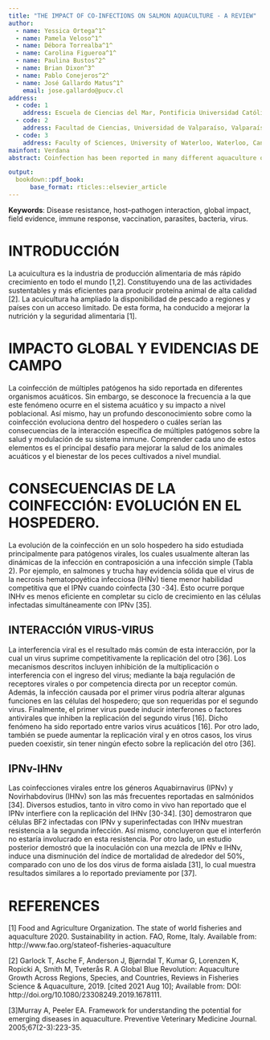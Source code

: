 ```yaml
---
title: "THE IMPACT OF CO-INFECTIONS ON SALMON AQUACULTURE - A REVIEW"
author:
  - name: Yessica Ortega^1^
  - name: Pamela Veloso^1^
  - name: Débora Torrealba^1^
  - name: Carolina Figueroa^1^
  - name: Paulina Bustos^2^
  - name: Brian Dixon^3^
  - name: Pablo Conejeros^2^
  - name: José Gallardo Matus^1^
    email: jose.gallardo@pucv.cl
address:
  - code: 1
    address: Escuela de Ciencias del Mar, Pontificia Universidad Católica de Valparaíso, Valparaíso, Chile
  - code: 2
    address: Facultad de Ciencias, Universidad de Valparaíso, Valparaíso, Chile
  - code: 3
    address: Faculty of Sciences, University of Waterloo, Waterloo, Canada
mainfont: Verdana
abstract: Coinfection has been reported in many different aquaculture organisms, including farmed salmon and trout. However, the impact the coinfections on host resistance against pathogens is not well understood. A primary pathogen infection can alter the host’s immune response to subsequent infections by other pathogens, usually suppressing or priming the immune system, but sometimes pathogens can compete with each other inside the same host reducing or totally cancel the severity the of disease and the impact on host. In this review we present a systematic review of the impact of co-infections in farmed salmon and trout. We provide laboratory and field evidence that reveals the importance of this phenomenon in global aquaculture, we analyze its main consequences on the evolution of infections in hosts as well as its impact on the immune system and genetic resistance to pathogens. Finally, we point out the importance of evaluating the efficacy of current prophylactic treatments against diseases when they attack simultaneously.

output:
  bookdown::pdf_book:
      base_format: rticles::elsevier_article
---
```


**Keywords**: Disease resistance, host–pathogen interaction, global impact, field evidence, immune response, vaccination, parasites, bacteria, virus.

# INTRODUCCIÓN

La acuicultura es la industria de producción alimentaria de más rápido crecimiento en todo el mundo [1,2]. Constituyendo una de las actividades sustentables y más eficientes para producir proteína animal de alta calidad [2]. La acuicultura ha ampliado la disponibilidad de pescado a regiones y países con un acceso limitado. De esta forma, ha conducido a mejorar la nutrición y la seguridad alimentaria [1].

# IMPACTO GLOBAL Y EVIDENCIAS DE CAMPO

La coinfección de múltiples patógenos ha sido reportada en diferentes organismos acuáticos. Sin embargo, se desconoce la frecuencia a la que este fenómeno ocurre en el sistema acuático y su impacto a nivel poblacional. Así mismo, hay un profundo desconocimiento sobre como la coinfección evoluciona dentro del hospedero o cuáles serían las consecuencias de la interacción específica de múltiples patógenos sobre la salud y modulación de su sistema inmune. Comprender cada uno de estos elementos es el principal desafío para mejorar la salud de los animales acuáticos y el bienestar de los peces cultivados a nivel mundial.

# CONSECUENCIAS DE LA COINFECCIÓN: EVOLUCIÓN EN EL HOSPEDERO.

La evolución de la coinfección en un solo hospedero ha sido estudiada principalmente para patógenos virales, los cuales usualmente alteran las dinámicas de la infección en contraposición a una infección simple (Tabla 2). Por ejemplo, en salmones y trucha hay evidencia sólida que el virus de la necrosis hematopoyética infecciosa (IHNv) tiene menor habilidad competitiva que el IPNv cuando coinfecta [30 -34]. Ésto ocurre porque INHv es menos eficiente en completar su ciclo de crecimiento en las células infectadas simultáneamente con IPNv [35]. 

## INTERACCIÓN VIRUS-VIRUS

La interferencia viral es el resultado más común de esta interacción, por la cual un virus suprime competitivamente la replicación del otro [36]. Los mecanismos descritos incluyen inhibición de la multiplicación o interferencia con el ingreso del virus; mediante la baja regulación de receptores virales o por competencia directa por un receptor común. Además, la infección causada por el primer virus podría alterar algunas funciones en las células del hospedero; que son requeridas por el segundo virus. Finalmente, el primer virus puede inducir interferones o factores antivirales que inhiben la replicación del segundo virus [16]. Dicho fenómeno ha sido reportado entre varios virus acuáticos [16]. Por otro lado, también se puede aumentar la replicación viral y en otros casos, los virus pueden coexistir, sin tener ningún efecto sobre la replicación del otro [36].


##	IPNv-IHNv

Las coinfecciones virales entre los géneros Aquabirnavirus (IPNv) y Novirhabdovirus (IHNv) son las más frecuentes reportadas en salmónidos [34].  Diversos estudios, tanto in vitro como in vivo han reportado que el IPNv interfiere con la replicación del IHNv [30-34]. [30] demostraron que células BF2 infectadas con IPNv y superinfectadas con IHNv muestran resistencia a la segunda infección. Así mismo, concluyeron que el interferón no estaría involucrado en esta resistencia. Por otro lado, un estudio posterior demostró que la inoculación con una mezcla de IPNv e IHNv, induce una disminución del índice de mortalidad de alrededor del 50%, comparado con uno de los dos virus de forma aislada [31], lo cual muestra resultados similares a lo reportado previamente por [37].

# REFERENCES  
[1] Food and Agriculture Organization. The state of world fisheries and aquaculture 2020. Sustainability in action. FAO, Rome, Italy. Available from: http://www.fao.org/stateof-fisheries-aquaculture  

[2] Garlock T, Asche F, Anderson J, Bjørndal T, Kumar G, Lorenzen K, Ropicki A, Smith M, Tveterås R.  A Global Blue Revolution: Aquaculture Growth Across Regions, Species, and Countries, Reviews in Fisheries Science & Aquaculture, 2019. [cited 2021 Aug 10]; Available from: DOI:  
http://doi.org/10.1080/23308249.2019.1678111.  

[3]Murray A, Peeler EA. Framework for understanding the potential for emerging diseases in aquaculture. Preventive Veterinary Medicine Journal. 2005;67(2-3):223-35.  